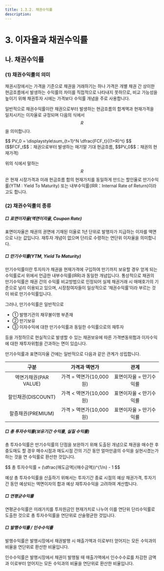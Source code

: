 ```yaml
---
title: 1.3.2. 채권수익률
description: 
---
```


# 3. 이자율과 채권수익률

## 나. 채권수익률

### (1) 채권수익률의 의미

채권시장에서는 가격을 기준으로 채권을 거래하기는 하나 가격은 개별 채권 간 상이한 현금흐름에서 발생하는 수익률의 차이를 직접적으로 나타내지 못하므로, 비교 가능성을 높이기 위해 채권투자 시에는 가격보다 수익률 개념을 주로 사용합니다.

일반적으로 채권수익률이란 채권으로부터 발생하는 현금흐름의 합계액과 현재가격을 일치시키는 이자율로 규정되며 다음의 식에서 $$R$$을 의미합니다.

<GMath>
 $$ PV_0 = \displaystyle\sum_{t=1}^N \dfrac{FCF_t}{(1+R)^t} $$
<Cmt>($$FCF_t$$：채권으로부터 발생하는 매기말 기대 현금흐름, $$PV_0$$：채권의 현재가격)</Cmt>
</GMath>

위의 식에서 말하는 $$R$$은 현재 시장가격과 미래 현금흐름 합의 현재가치를 동일하게 만드는 할인율로 만기수익률(YTM : Yield To Maturity) 또는 내부수익률(IRR：Internal Rate of Return)이라고도 합니다.

### (2) 채권수익률의 종류

##### □ 표면이자율(액면이자율, Coupon Rate)

표면이자율은 채권의 권면에 기재된 이율로 1년 단위로 발행자가 지급하는 이자를 액면으로 나눈 값입니다. 재투자 개념이 없으며 단리로 수령하는 연단위 이자율을 의미합니다.

##### □ 만기수익률(YTM, Yield To Maturity)

만기수익률이란 투자자가 채권을 현재가격에 구입하여 만기까지 보유할 경우 얻게 되는 수익률로서 위에서 언급한 내부수익률(IRR)과 동일한 개념입니다. 통상적으로 채권의 만기수익률은 채권 간의 수익률 비교방법으로 인정되어 실제 채권거래 시 매매호가의 기준으로 널리 이용되고 있으며, 시장참여자들이 일상적으로 ‘채권수익률’이라 부르는 것이 바로 만기수익률입니다.

그러나, 만기수익률은 일반적으로

  * ① 발행기관의 채무불이행 부존재
  * ② 만기보유
  * ③ 이자수익에 대한 만기수익률과 동일한 수익률으로의 재투자

등을 가정하므로 현실적으로 발생할 수 있는 채권보유에 따른 가격변동위험과 이자수익에 대한 재투자위험을 간과하는 면이 있습니다.

만기수익률과 표면이자율 간에는 일반적으로 다음과 같은 관계가 성립합니다.

<Card title="<만기수익률과 표면이자율>">

|구분|가격과 액면가|관계
|--|--|--|
|<center>액면가채권(PAR VALUE)</center>|<center>가격 = 액면가(10,000원)</center>|<center>표면이자율 = 만기수익률</center>|
|<center>할인채권(DISCOUNT)</center>|<center>가격 \< 액면가(10,000원)</center>|<center>표면이자율 \< 만기수익률</center>|
|<center>할증채권(PREMIUM)</center>|<center>가격 \> 액면가(10,000원)</center>|<center>표면이자율 \> 만기수익률</center>|

</Card>

##### □ 총 투자수익률(보유기간 수익률, 실질 수익률)

총 투자수익률은 만기수익률의 단점을 보완하기 위해 도출된 개념으로 채권을 매수한 후 중도매도 할 경우 매수시점과 매도시점 간의 기간 동안 얼마만큼의 수익을 실현시켰는가 하는 것을 연 수익률로 환산한 것입니다.

<GMath>
 $$ 총 투자수익률 = (\dfrac{매도금액}{매수금액})^{1/n} - 1 $$
</GMath>

예상 총 투자수익률을 산출하기 위해서는 투자기간 종료 시점의 예상 채권가격, 투자기간 동안 예상되는 액면이자의 합과 예상 재투자수익을 고려하여 계산합니다.

##### □ 연평균수익률

연평균수익률은 미래가치를 투자원금인 현재가치로 나누어 이를 연단위 단리수익률로 도출한 것으로 총 투자수익률을 연단위로 산술평균한 것입니다.

##### □ 발행수익률 / 인수수익률

발행수익률은 발행시장에서 채권발행 시 매출가액과 이로부터 얻어지는 모든 수익과의 비율을 연단위로 환산한 비율입니다.

인수수익률은 발행시장에서 채권이 발행될 때 매출가액에서 인수수수료를 차감한 금액과 이로부터 얻어지는 모든 수익과의 비율을 연단위로 환산한 비율입니다.
